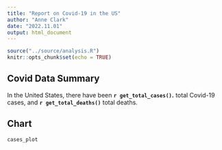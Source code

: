 ```yaml
---
title: "Report on Covid-19 in the US"
author: "Anne Clark"
date: "2022.11.01"
output: html_document
---
```


```r
source("../source/analysis.R")
knitr::opts_chunk$set(echo = TRUE)
```

## Covid Data Summary
In the United States, there have been **`r get_total_cases()`.** total Covid-19 cases, and **`r get_total_deaths()`** total deaths. 


## Chart
``` r
cases_plot
```

